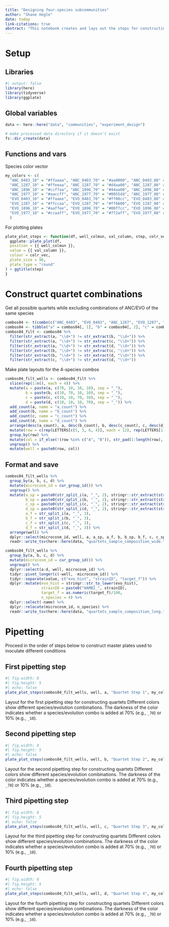 ```yaml
---
title: "Designing four-species subcommunities"
author: "Shane Hogle"
date: today
link-citations: true
abstract: "This notebook creates and lays out the steps for constructing the experimental species quartets for this experiment. It is inspired by the method outlined in this paper: [Full factorial construction of synthetic microbial communities, eLife 13:RP101906](https://doi.org/10.7554/eLife.101906.1)"
---
```


# Setup

## Libraries
```r
#| output: false
library(here)
library(tidyverse)
library(ggplate)
```

## Global variables

```r
data <- here::here("data", "communities", "experiment_design")

# make processed data directory if it doesn't exist
fs::dir_create(data)
```

## Functions and vars

Species color vector
```r
my_colors <- c(
  "ANC_0403_10" = "#ffaaaa", "ANC_0403_70" = "#aa0000", "ANC_0403_80" = "#aa0000", "ANC_0403_90" = "#aa0000", 
  "ANC_1287_10" = "#ffeeaa", "ANC_1287_70" = "#d4aa00", "ANC_1287_80" = "#d4aa00", "ANC_1287_90" = "#d4aa00", 
  "ANC_1896_10" = "#ccffaa", "ANC_1896_70" = "#44aa00", "ANC_1896_80" = "#44aa00", "ANC_1896_90" = "#44aa00", 
  "ANC_1977_10" = "#aaccff", "ANC_1977_70" = "#0055d4", "ANC_1977_80" = "#0055d4", "ANC_1977_90" = "#0055d4",
  "EVO_0403_10" = "#ffaaee", "EVO_0403_70" = "#ff00cc", "EVO_0403_80" = "#ff00cc", "EVO_0403_90" = "#ff00cc", 
  "EVO_1287_10" = "#ffccaa", "EVO_1287_70" = "#ff6600", "EVO_1287_80" = "#ff6600", "EVO_1287_90" = "#ff6600", 
  "EVO_1896_10" = "#aaffee", "EVO_1896_70" = "#00ffcc", "EVO_1896_80" = "#00ffcc", "EVO_1896_90" = "#00ffcc", 
  "EVO_1977_10" = "#ccaaff", "EVO_1977_70" = "#7f2aff", "EVO_1977_80" = "#7f2aff", "EVO_1977_90" = "#7f2aff"
  )
```

For plotting plates
```r
plate_plot_steps <- function(df, well_colmun, val_column, step, colr_vec){
  ggplate::plate_plot(df,
  position = {{ well_colmun }},
  value = {{ val_column }},
  colour = colr_vec,
  plate_size = 96,
  plate_type = "round"
) + ggtitle(step)
}
```

# Construct quartet combinations

Get all possible quartets while excluding combinations of ANC/EVO of the same species

```r
combos04 <- t(combn(c("ANC_0403", "EVO_0403", "ANC_1287", "EVO_1287", "ANC_1896", "EVO_1896", "ANC_1977", "EVO_1977"),  4))
combos04 <- tibble("a" = combos04[, 1], "b" = combos04[, 2], "c" = combos04[, 3], "d" = combos04[, 4])
combos04_filt <- combos04 %>%
  filter(str_extract(a, "\\d+") != str_extract(b, "\\d+")) %>% 
  filter(str_extract(a, "\\d+") != str_extract(c, "\\d+")) %>% 
  filter(str_extract(a, "\\d+") != str_extract(d, "\\d+")) %>% 
  filter(str_extract(b, "\\d+") != str_extract(c, "\\d+")) %>%
  filter(str_extract(b, "\\d+") != str_extract(d, "\\d+")) %>% 
  filter(str_extract(c, "\\d+") != str_extract(d, "\\d+"))
```

Make plate layouts for the 4-species combos

```r
combos04_filt_wells <- combos04_filt %>% 
  slice(rep(1:n(), each = 4)) %>%
  mutate(a = paste(a, c(70, 10, 10, 10), sep = "_"),
         b = paste(b, c(10, 70, 10, 10), sep = "_"),
         c = paste(c, c(10, 10, 70, 10), sep = "_"),
         d = paste(d, c(10, 10, 10, 70), sep = "_")) %>% 
  add_count(a, name = "a_count") %>% 
  add_count(b, name = "b_count") %>% 
  add_count(c, name = "c_count") %>% 
  add_count(d, name = "d_count") %>% 
  arrange(desc(a_count), a, desc(b_count), b, desc(c_count), c, desc(d_count), d) %>%
  mutate(row = c(rep(LETTERS[c(5, 3, 6, 4)], each = 12), rep(LETTERS[1:2], each = 8))) %>% 
  group_by(row) %>% 
  mutate(col = if_else(!(row %in% c("A", "B")), str_pad(1:length(row), 2, pad = "0"), str_pad(1:length(row)+4, 2, pad = "0"))) %>% 
  ungroup() %>%
  mutate(well = paste0(row, col))
```

## Format and save

```r
combos04_filt_wells %>%
  group_by(a, b, c, d) %>% 
  mutate(microcosm_id = cur_group_id()) %>% 
  ungroup() %>% 
  mutate(a_sp = paste0(str_split_i(a, "_", 2), stringr::str_extract(str_split_i(a, "_", 1), "^.{1}")),
         b_sp = paste0(str_split_i(b, "_", 2), stringr::str_extract(str_split_i(b, "_", 1), "^.{1}")),
         c_sp = paste0(str_split_i(c, "_", 2), stringr::str_extract(str_split_i(c, "_", 1), "^.{1}")),
         d_sp = paste0(str_split_i(d, "_", 2), stringr::str_extract(str_split_i(d, "_", 1), "^.{1}")),
         a_f = str_split_i(a, "_", 3),
         b_f = str_split_i(b, "_", 3),
         c_f = str_split_i(c, "_", 3),
         d_f = str_split_i(d, "_", 3)) %>% 
  arrange(well) %>% 
  dplyr::select(microcosm_id, well, a, a_sp, a_f, b, b_sp, b_f, c, c_sp, c_f, d, d_sp, d_f) %>% 
  readr::write_tsv(here::here(data, "quartets_sample_composition_wide.tsv"))
```

```r
combos04_filt_wells %>%
  group_by(a, b, c, d) %>% 
  mutate(microcosm_id = cur_group_id()) %>% 
  ungroup() %>% 
  dplyr::select(a:d, well, microcosm_id) %>% 
  tidyr::pivot_longer(c(-well, -microcosm_id)) %>% 
  tidyr::separate(value, c("evo_hist", "strainID", "target_f")) %>% 
  dplyr::mutate(evo_hist = stringr::str_to_lower(evo_hist),
                strainID = paste0("HAMBI_", strainID),
                target_f = as.numeric(target_f)/100,
                n_species = 4) %>% 
  dplyr::select(-name) %>% 
  dplyr::relocate(microcosm_id, n_species) %>% 
  readr::write_tsv(here::here(data, "quartets_sample_composition_long.tsv"))
```

# Pipetting

Proceed in the order of steps below to construct master plates used to inoculate different conditions

## First pipetting step

::: {#fig-01}
```r
#| fig.width: 8
#| fig.height: 5
#| echo: false
plate_plot_steps(combos04_filt_wells, well, a, "Quartet Step 1", my_colors)
```
Layout for the first pipetting step for constructing quartets Different colors show different species/evolution combinations. The darkness of the color indicates whether a species/evolution combo is added at 70% (e.g., `_70`) or 10% (e.g., `_10`).
:::

## Second pipetting step

::: {#fig-02}
```r
#| fig.width: 8
#| fig.height: 5
#| echo: false
plate_plot_steps(combos04_filt_wells, well, b, "Quartet Step 2", my_colors)
```
Layout for the second pipetting step for constructing quartets Different colors show different species/evolution combinations. The darkness of the color indicates whether a species/evolution combo is added at 70% (e.g., `_70`) or 10% (e.g., `_10`).
:::

## Third pipetting step

::: {#fig-03}
```r
#| fig.width: 8
#| fig.height: 5
#| echo: false
plate_plot_steps(combos04_filt_wells, well, c, "Quartet Step 3", my_colors)
```
Layout for the third pipetting step for constructing quartets Different colors show different species/evolution combinations. The darkness of the color indicates whether a species/evolution combo is added at 70% (e.g., `_70`) or 10% (e.g., `_10`).
:::

## Fourth pipetting step

::: {#fig-04}
```r
#| fig.width: 8
#| fig.height: 5
#| echo: false
plate_plot_steps(combos04_filt_wells, well, d, "Quartet Step 4", my_colors)
```
Layout for the fourth pipetting step for constructing quartets Different colors show different species/evolution combinations. The darkness of the color indicates whether a species/evolution combo is added at 70% (e.g., `_70`) or 10% (e.g., `_10`).
:::